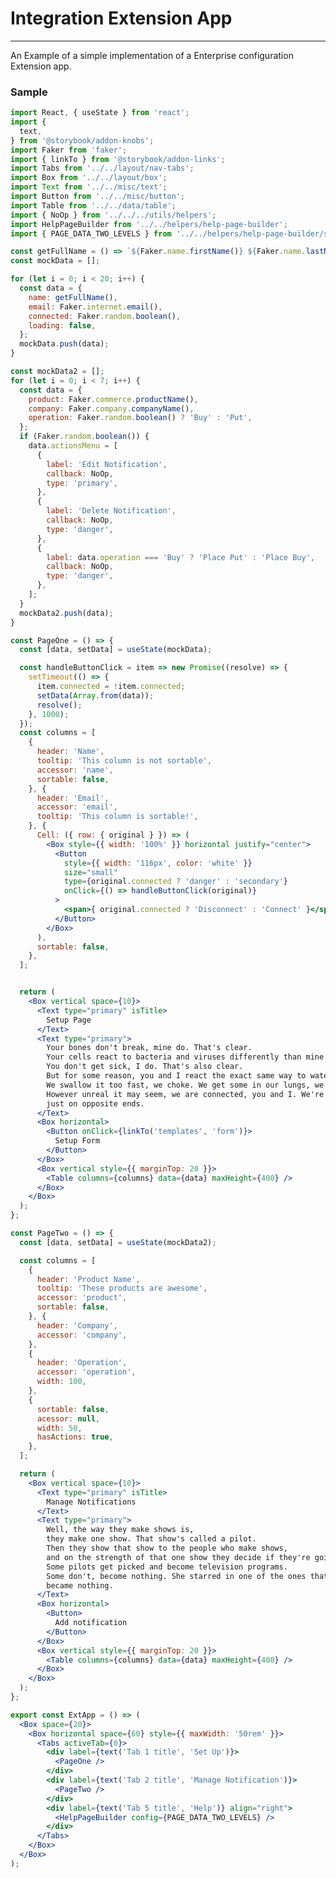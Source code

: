 

<Meta title="components/Templates" />

# Integration Extension App
<hr />

An Example of a simple implementation of a Enterprise configuration Extension app.

<Preview>
  <Story name="ExtApp">
    <ExtApp />
  </Story>
</Preview>

### Sample

```jsx
import React, { useState } from 'react';
import {
  text,
} from '@storybook/addon-knobs';
import Faker from 'faker';
import { linkTo } from '@storybook/addon-links';
import Tabs from '../../layout/nav-tabs';
import Box from '../../layout/box';
import Text from '../../misc/text';
import Button from '../../misc/button';
import Table from '../../data/table';
import { NoOp } from '../../../utils/helpers';
import HelpPageBuilder from '../../helpers/help-page-builder';
import { PAGE_DATA_TWO_LEVELS } from '../../helpers/help-page-builder/samples/two-levels';

const getFullName = () => `${Faker.name.firstName()} ${Faker.name.lastName()}`;
const mockData = [];

for (let i = 0; i < 20; i++) {
  const data = {
    name: getFullName(),
    email: Faker.internet.email(),
    connected: Faker.random.boolean(),
    loading: false,
  };
  mockData.push(data);
}

const mockData2 = [];
for (let i = 0; i < 7; i++) {
  const data = {
    product: Faker.commerce.productName(),
    company: Faker.company.companyName(),
    operation: Faker.random.boolean() ? 'Buy' : 'Put',
  };
  if (Faker.random.boolean()) {
    data.actionsMenu = [
      {
        label: 'Edit Notification',
        callback: NoOp,
        type: 'primary',
      },
      {
        label: 'Delete Notification',
        callback: NoOp,
        type: 'danger',
      },
      {
        label: data.operation === 'Buy' ? 'Place Put' : 'Place Buy',
        callback: NoOp,
        type: 'danger',
      },
    ];
  }
  mockData2.push(data);
}

const PageOne = () => {
  const [data, setData] = useState(mockData);

  const handleButtonClick = item => new Promise((resolve) => {
    setTimeout(() => {
      item.connected = !item.connected;
      setData(Array.from(data));
      resolve();
    }, 1000);
  });
  const columns = [
    {
      header: 'Name',
      tooltip: 'This column is not sortable',
      accessor: 'name',
      sortable: false,
    }, {
      header: 'Email',
      accessor: 'email',
      tooltip: 'This column is sortable!',
    }, {
      Cell: ({ row: { original } }) => (
        <Box style={{ width: '100%' }} horizontal justify="center">
          <Button
            style={{ width: '116px', color: 'white' }}
            size="small"
            type={original.connected ? 'danger' : 'secondary'}
            onClick={() => handleButtonClick(original)}
          >
            <span>{ original.connected ? 'Disconnect' : 'Connect' }</span>
          </Button>
        </Box>
      ),
      sortable: false,
    },
  ];


  return (
    <Box vertical space={10}>
      <Text type="primary" isTitle>
        Setup Page
      </Text>
      <Text type="primary">
        Your bones don't break, mine do. That's clear.
        Your cells react to bacteria and viruses differently than mine.
        You don't get sick, I do. That's also clear.
        But for some reason, you and I react the exact same way to water.
        We swallow it too fast, we choke. We get some in our lungs, we drown.
        However unreal it may seem, we are connected, you and I. We're on the same curve,
        just on opposite ends.
      </Text>
      <Box horizontal>
        <Button onClick={linkTo('templates', 'form')}>
          Setup Form
        </Button>
      </Box>
      <Box vertical style={{ marginTop: 20 }}>
        <Table columns={columns} data={data} maxHeight={400} />
      </Box>
    </Box>
  );
};

const PageTwo = () => {
  const [data, setData] = useState(mockData2);

  const columns = [
    {
      header: 'Product Name',
      tooltip: 'These products are awesome',
      accessor: 'product',
      sortable: false,
    }, {
      header: 'Company',
      accessor: 'company',
    },
    {
      header: 'Operation',
      accessor: 'operation',
      width: 100,
    },
    {
      sortable: false,
      acessor: null,
      width: 50,
      hasActions: true,
    },
  ];

  return (
    <Box vertical space={10}>
      <Text type="primary" isTitle>
        Manage Notifications
      </Text>
      <Text type="primary">
        Well, the way they make shows is,
        they make one show. That show's called a pilot.
        Then they show that show to the people who make shows,
        and on the strength of that one show they decide if they're going to make more shows.
        Some pilots get picked and become television programs.
        Some don't, become nothing. She starred in one of the ones that
        became nothing.
      </Text>
      <Box horizontal>
        <Button>
          Add notification
        </Button>
      </Box>
      <Box vertical style={{ marginTop: 20 }}>
        <Table columns={columns} data={data} maxHeight={400} />
      </Box>
    </Box>
  );
};

export const ExtApp = () => (
  <Box space={20}>
    <Box horizontal space={60} style={{ maxWidth: '50rem' }}>
      <Tabs activeTab={0}>
        <div label={text('Tab 1 title', 'Set Up')}>
          <PageOne />
        </div>
        <div label={text('Tab 2 title', 'Manage Notification')}>
          <PageTwo />
        </div>
        <div label={text('Tab 5 title', 'Help')} align="right">
          <HelpPageBuilder config={PAGE_DATA_TWO_LEVELS} />
        </div>
      </Tabs>
    </Box>
  </Box>
);

```
